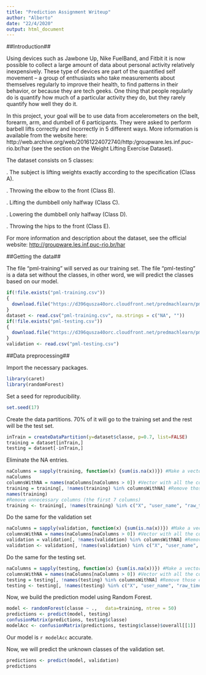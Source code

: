 ---
title: "Prediction Assignment Writeup"
author: "Alberto"
date: "22/4/2020"
output: html_document
---

##Introduction##

Using devices such as Jawbone Up, Nike FuelBand, and Fitbit it is now possible to collect a large amount of data about personal activity relatively inexpensively. These type of devices are part of the quantified self movement – a group of enthusiasts who take measurements about themselves regularly to improve their health, to find patterns in their behavior, or because they are tech geeks. One thing that people regularly do is quantify how much of a particular activity they do, but they rarely quantify how well they do it. 

In this project, your goal will be to use data from accelerometers on the belt, forearm, arm, and dumbell of 6 participants. They were asked to perform barbell lifts correctly and incorrectly in 5 different ways. More information is available from the website here: http://web.archive.org/web/20161224072740/http:/groupware.les.inf.puc-rio.br/har (see the section on the Weight Lifting Exercise Dataset).


The dataset consists on 5 classes:

. The subject is lifting weights exactly according to the specification (Class A).

. Throwing the elbow to the front (Class B).

. Lifting the dumbbell only halfway (Class C).

. Lowering the dumbbell only halfway (Class D).

. Throwing the hips to the front (Class E).

For more information and description about the dataset, see the official website: <http://groupware.les.inf.puc-rio.br/har>

##Getting the data##

The file "pml-training" will served as our training set.
The file "pml-testing" is a data set without the classes, in other word, we will predict the classes based on our model.

```{r}
if(!file.exists("pml-training.csv"))
{
  download.file("https://d396qusza40orc.cloudfront.net/predmachlearn/pml-training.csv", "pml-training.csv", method = 'curl')
}
dataset <- read.csv("pml-training.csv", na.strings = c("NA", ""))
if(!file.exists("pml-testing.csv"))
{
  download.file("https://d396qusza40orc.cloudfront.net/predmachlearn/pml-testing.csv", "pml-testing.csv", method = 'curl')
}
validation <- read.csv("pml-testing.csv")
```

##Data preprocessing##

Import the necessary packages.
```{r}
library(caret)
library(randomForest)
```

Set a seed for reproducibility.

```{r}
set.seed(17)
```

Create the data partitions. 70% of it will go to the training set and the rest will be the test set.

```{r}
inTrain = createDataPartition(y=dataset$classe, p=0.7, list=FALSE)
training = dataset[inTrain,]
testing = dataset[-inTrain,]
```

Eliminate the NA entries.

```{r}
naColumns = sapply(training, function(x) {sum(is.na(x))}) #Make a vector of all the columns and the number of NA entries
naColumns
columnsWithNA = names(naColumns[naColumns > 0]) #Vector with all the columns that has NA values
training = training[, !names(training) %in% columnsWithNA] #Remove those columns from the training set
names(training)
#Remove unnecessary columns (the first 7 columns)
training <- training[, !names(training) %in% c("X", "user_name", "raw_timestamp_part_1", "raw_timestamp_part_2", "cvtd_timestamp", "new_window", "num_window")]
```

Do the same for the validation set

```{r}
naColumns = sapply(validation, function(x) {sum(is.na(x))}) #Make a vector of all the columns and the number of NA entries
columnsWithNA = names(naColumns[naColumns > 0]) #Vector with all the columns that has NA values
validation = validation[, !names(validation) %in% columnsWithNA] #Remove those columns from the training set.
validation <- validation[, !names(validation) %in% c("X", "user_name", "raw_timestamp_part_1", "raw_timestamp_part_2", "cvtd_timestamp", "new_window", "num_window")]
```

Do the same for the testing set.

```{r}
naColumns = sapply(testing, function(x) {sum(is.na(x))}) #Make a vector of all the columns and the number of NA entries
columnsWithNA = names(naColumns[naColumns > 0]) #Vector with all the columns that has NA values
testing = testing[, !names(testing) %in% columnsWithNA] #Remove those columns from the training set.
testing <- testing[, !names(testing) %in% c("X", "user_name", "raw_timestamp_part_1", "raw_timestamp_part_2", "cvtd_timestamp", "new_window", "num_window")]
```

Now, we build the prediction model using Random Forest.

```{r acc}
model <- randomForest(classe ~ .,   data=training, ntree = 50)
predictions <- predict(model, testing)
confusionMatrix(predictions, testing$classe)
modelAcc <- confusionMatrix(predictions, testing$classe)$overall[[1]]
```

Our model is `r modelAcc` accurate.

Now, we will predict the unknown classes of the validation set.

```{r}
predictions <- predict(model, validation)
predictions
```
